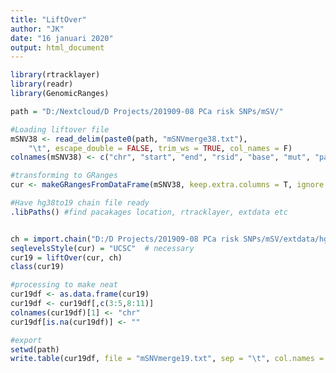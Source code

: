 ```yaml
---
title: "LiftOver"
author: "JK"
date: "16 januari 2020"
output: html_document
---
```


```r
library(rtracklayer)
library(readr)
library(GenomicRanges)

path = "D:/Nextcloud/D Projects/201909-08 PCa risk SNPs/mSV/"

#Loading liftover file
mSNV38 <- read_delim(paste0(path, "mSNVmerge38.txt"), 
    "\t", escape_double = FALSE, trim_ws = TRUE, col_names = F)
colnames(mSNV38) <- c("chr", "start", "end", "rsid", "base", "mut", "patid")

#transforming to GRanges
cur <- makeGRangesFromDataFrame(mSNV38, keep.extra.columns = T, ignore.strand = T)
```

```r
#Have hg38to19 chain file ready
.libPaths() #find pacakages location, rtracklayer, extdata etc


ch = import.chain("D:/D Projects/201909-08 PCa risk SNPs/mSV/extdata/hg38ToHg19.over.chain")
seqlevelsStyle(cur) = "UCSC"  # necessary
cur19 = liftOver(cur, ch)
class(cur19)
```

```r
#processing to make neat
cur19df <- as.data.frame(cur19)
cur19df <- cur19df[,c(3:5,8:11)]
colnames(cur19df)[1] <- "chr"
cur19df[is.na(cur19df)] <- ""

#export
setwd(path)
write.table(cur19df, file = "mSNVmerge19.txt", sep = "\t", col.names = T )
```

